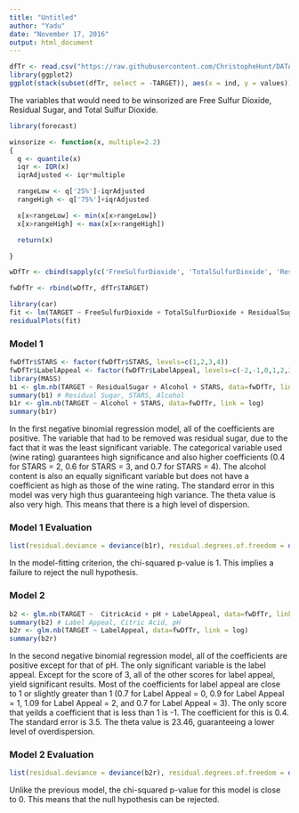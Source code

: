 ```yaml
---
title: "Untitled"
author: "Yadu"
date: "November 17, 2016"
output: html_document
---
```


```r
dfTr <- read.csv("https://raw.githubusercontent.com/ChristopheHunt/DATA-621-Group-1/master/Homework%205/imputed_wine-training-data.csv")
library(ggplot2)
ggplot(stack(subset(dfTr, select = -TARGET)), aes(x = ind, y = values)) + geom_boxplot(fill = "grey80", colour = "#3366FF")
```

The variables that would need to be winsorized are Free Sulfur Dioxide, Residual Sugar, and Total Sulfur Dioxide. 

```r
library(forecast)

winsorize <- function(x, multiple=2.2)
{
  q <- quantile(x)
  iqr <- IQR(x)
  iqrAdjusted <- iqr*multiple

  rangeLow <- q['25%']-iqrAdjusted
  rangeHigh <- q['75%']+iqrAdjusted

  x[x<rangeLow] <- min(x[x>rangeLow])
  x[x>rangeHigh] <- max(x[x<rangeHigh])

  return(x)  

}

wDfTr <- cbind(sapply(c('FreeSulfurDioxide', 'TotalSulfurDioxide', 'ResidualSugar'), function(x) winsorize(dfTr[,x], multiple=2.2)), subset(dfTr, select = -c(FreeSulfurDioxide, TotalSulfurDioxide, ResidualSugar)))

fwDfTr <- rbind(wDfTr, dfTr$TARGET)
```

```r
library(car)
fit <- lm(TARGET ~ FreeSulfurDioxide + TotalSulfurDioxide + ResidualSugar + FixedAcidity + VolatileAcidity + CitricAcid + Chlorides + Density + pH + Sulphates + Alcohol + LabelAppeal + STARS, data=fwDfTr)
residualPlots(fit)
```

### Model 1 ###

```r
fwDfTr$STARS <- factor(fwDfTr$STARS, levels=c(1,2,3,4))
fwDfTr$LabelAppeal <- factor(fwDfTr$LabelAppeal, levels=c(-2,-1,0,1,2,3))
library(MASS)
b1 <- glm.nb(TARGET ~ ResidualSugar + Alcohol + STARS, data=fwDfTr, link = log)
summary(b1) # Residual Sugar, STARS, Alcohol
b1r <- glm.nb(TARGET ~ Alcohol + STARS, data=fwDfTr, link = log)
summary(b1r)
```

In the first negative binomial regression model, all of the coefficients are positive. The variable that had to be removed was residual sugar, due to the fact that it was the least significant variable. The categorical variable used (wine rating) guarantees high significance and also higher coefficients (0.4 for STARS = 2, 0.6 for STARS = 3, and 0.7 for STARS = 4). The alcohol content is also an equally significant variable but does not have a coefficient as high as those of the wine rating. The standard error in this model was very high thus guaranteeing high variance. The theta value is also very high. This means that there is a high level of dispersion.

### Model 1 Evaluation ###

```r
list(residual.deviance = deviance(b1r), residual.degrees.of.freedom = df.residual(b1r), chisq.p.value = pchisq(deviance(b1r), df.residual(b1r), lower = F))
```

In the model-fitting criterion, the chi-squared p-value is 1. This implies a failure to reject the null hypothesis. 

### Model 2 ###

```r
b2 <- glm.nb(TARGET ~  CitricAcid + pH + LabelAppeal, data=fwDfTr, link = log)
summary(b2) # Label Appeal, Citric Acid, pH
b2r <- glm.nb(TARGET ~ LabelAppeal, data=fwDfTr, link = log)
summary(b2r)
```

In the second negative binomial regression model, all of the coefficients are positive except for that of pH. The only significant variable is the label appeal. Except for the score of 3, all of the other scores for label appeal, yield significant results. Most of the coefficients for label appeal are close to 1 or slightly greater than 1 (0.7 for Label Appeal = 0, 0.9 for Label Appeal = 1, 1.09 for Label Appeal = 2, and 0.7 for Label Appeal = 3). The only score that yeilds a coefficient that is less than 1 is -1. The coefficient for this is 0.4. The standard error is 3.5. The theta value is 23.46, guaranteeing a lower level of overdispersion. 

### Model 2 Evaluation ###

```r
list(residual.deviance = deviance(b2r), residual.degrees.of.freedom = df.residual(b2r), chisq.p.value = pchisq(deviance(b2r), df.residual(b2r), lower = F))
```

Unlike the previous model, the chi-squared p-value for this model is close to 0. This means that the null hypothesis can be rejected.  
